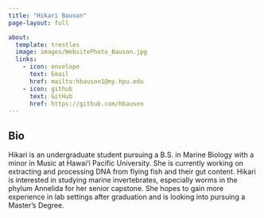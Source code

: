 ```yaml
---
title: "Hikari Bauson"
page-layout: full

about:
  template: trestles  
  image: images/WebsitePhoto_Bauson.jpg
  links: 
    - icon: envelope
      text: Email
      href: mailto:hbauson1@my.hpu.edu
    - icon: github
      text: GitHub
      href: https://github.com/hbauson
---
```


## Bio

Hikari is an undergraduate student pursuing a B.S. in Marine Biology with a minor in Music at Hawai‘i Pacific University. She is currently working on extracting and processing DNA from flying fish and their gut content. Hikari is interested in studying marine invertebrates, especially worms in the phylum Annelida for her senior capstone. She hopes to gain more experience in lab settings after graduation and is looking into pursuing a Master’s Degree.
